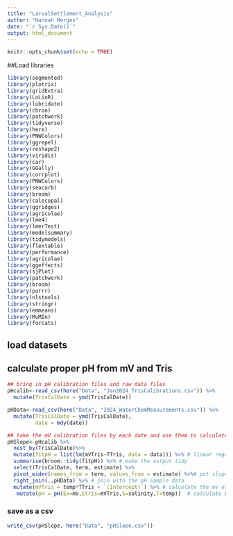 ```yaml
---
title: "LarvalSettlement_Analysis"
author: "Hannah Merges"
date: "`r Sys.Date()`"
output: html_document
---
```


```r
knitr::opts_chunk$set(echo = TRUE)
```

##Load libraries 
```r
library(segmented)
library(plotrix)
library(gridExtra)
library(LoLinR)
library(lubridate)
library(chron)
library(patchwork)
library(tidyverse)
library(here)
library(PNWColors)
library(ggrepel)
library(reshape2)
library(viridis)
library(car)
library(GGally)
library(corrplot)
library(PNWColors)
library(seacarb)
library(broom)
library(calecopal)
library(ggridges)
library(agricolae)
library(lme4)
library(lmerTest)
library(modelsummary)
library(tidymodels)
library(flextable)
library(performance)
library(agricolae)
library(ggeffects)
library(sjPlot)
library(patchwork)
library(broom)
library(purrr)
library(nlstools)
library(stringr)
library(emmeans)
library(MuMIn)
library(forcats)
```

## load datasets 

## calculate proper pH from mV and Tris 
```r
## bring in pH calibration files and raw data files
pHcalib<-read_csv(here("Data", "Jan2024_TrisCalibrations.csv")) %>%
  mutate(TrisCalDate = ymd(TrisCalDate))

pHData<-read_csv(here("Data", "2024_WaterChemMeasurements.csv")) %>%
  mutate(TrisCalDate = ymd(TrisCalDate),
         date = mdy(date))

## take the mV calibration files by each date and use them to calculate pH
pHSlope<-pHcalib %>%
  nest_by(TrisCalDate)%>%
  mutate(fitpH = list(lm(mVTris~TTris, data = data))) %>% # linear regression of mV and temp of the tris
  summarise(broom::tidy(fitpH)) %>% # make the output tidy
  select(TrisCalDate, term, estimate) %>%
  pivot_wider(names_from = term, values_from = estimate) %>%# put slope and intercept in their own column
  right_join(.,pHData) %>% # join with the pH sample data
  mutate(mVTris = temp*TTris + `(Intercept)`) %>% # calculate the mV of the tris at temperature in which the pH of samples were measured
   mutate(pH = pH(Ex=mV,Etris=mVTris,S=salinity,T=temp))  # calculate pH of the samples using the pH seacarb function


```

### save as a csv 
```r
write_csv(pHSlope, here("Data", "pHSlope.csv"))
```

